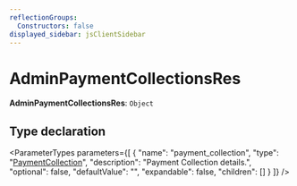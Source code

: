 ```yaml
---
reflectionGroups:
  Constructors: false
displayed_sidebar: jsClientSidebar
---
```



# AdminPaymentCollectionsRes

 **AdminPaymentCollectionsRes**: `Object`

## Type declaration

<ParameterTypes parameters={[
  {
    "name": "payment_collection",
    "type": "[PaymentCollection](../classes/js_client.internal.PaymentCollection.mdx)",
    "description": "Payment Collection details.",
    "optional": false,
    "defaultValue": "",
    "expandable": false,
    "children": []
  }
]} />
